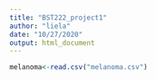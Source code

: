 ```yaml
---
title: "BST222_project1"
author: "liela"
date: "10/27/2020"
output: html_document
---
```

```r
melanoma<-read.csv("melanoma.csv")
```

